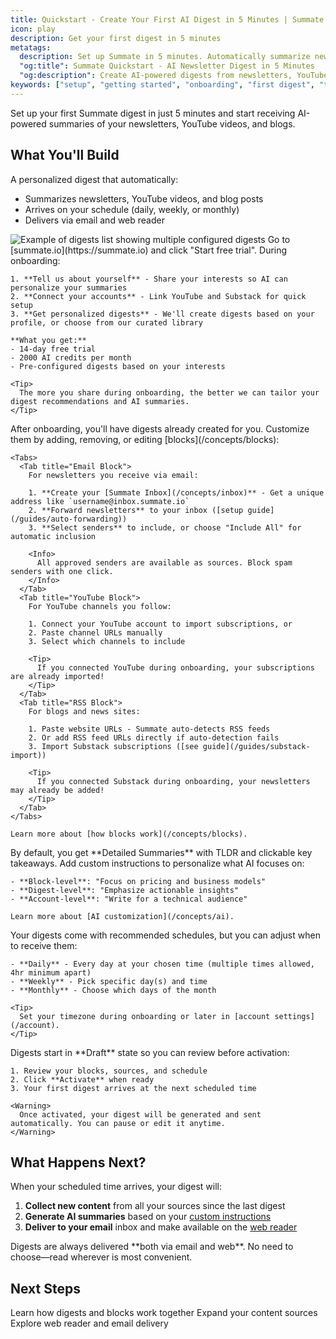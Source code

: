 ```yaml
---
title: Quickstart - Create Your First AI Digest in 5 Minutes | Summate
icon: play
description: Get your first digest in 5 minutes
metatags:
  description: Set up Summate in 5 minutes. Automatically summarize newsletters, YouTube videos, and blogs with AI-powered digests delivered on your schedule. Free 14-day trial included.
  "og:title": Summate Quickstart - AI Newsletter Digest in 5 Minutes
  "og:description": Create AI-powered digests from newsletters, YouTube, and blogs in under 5 minutes. Step-by-step setup guide with free trial.
keywords: ["setup", "getting started", "onboarding", "first digest", "tutorial"]
---
```


Set up your first Summate digest in just 5 minutes and start receiving AI-powered summaries of your newsletters, YouTube videos, and blogs.

## What You'll Build

A personalized digest that automatically:
- Summarizes newsletters, YouTube videos, and blog posts
- Arrives on your schedule (daily, weekly, or monthly)
- Delivers via email and web reader

<Frame caption="Your configured digests with schedules and content sources">
  <img src="/images/digests-list.png" alt="Example of digests list showing multiple configured digests" />
</Frame>

<Steps>
  <Step title="Sign Up & Complete Onboarding">
    Go to [summate.io](https://summate.io) and click "Start free trial". During onboarding:

    1. **Tell us about yourself** - Share your interests so AI can personalize your summaries
    2. **Connect your accounts** - Link YouTube and Substack for quick setup
    3. **Get personalized digests** - We'll create digests based on your profile, or choose from our curated library

    **What you get:**
    - 14-day free trial
    - 2000 AI credits per month
    - Pre-configured digests based on your interests

    <Tip>
      The more you share during onboarding, the better we can tailor your digest recommendations and AI summaries.
    </Tip>
  </Step>

  <Step title="Customize Your Digests">
    After onboarding, you'll have digests already created for you. Customize them by adding, removing, or editing [blocks](/concepts/blocks):

    <Tabs>
      <Tab title="Email Block">
        For newsletters you receive via email:

        1. **Create your [Summate Inbox](/concepts/inbox)** - Get a unique address like `username@inbox.summate.io`
        2. **Forward newsletters** to your inbox ([setup guide](/guides/auto-forwarding))
        3. **Select senders** to include, or choose "Include All" for automatic inclusion

        <Info>
          All approved senders are available as sources. Block spam senders with one click.
        </Info>
      </Tab>
      <Tab title="YouTube Block">
        For YouTube channels you follow:

        1. Connect your YouTube account to import subscriptions, or
        2. Paste channel URLs manually
        3. Select which channels to include

        <Tip>
          If you connected YouTube during onboarding, your subscriptions are already imported!
        </Tip>
      </Tab>
      <Tab title="RSS Block">
        For blogs and news sites:

        1. Paste website URLs - Summate auto-detects RSS feeds
        2. Or add RSS feed URLs directly if auto-detection fails
        3. Import Substack subscriptions ([see guide](/guides/substack-import))

        <Tip>
          If you connected Substack during onboarding, your newsletters may already be added!
        </Tip>
      </Tab>
    </Tabs>

    Learn more about [how blocks work](/concepts/blocks).
  </Step>

  <Step title="Customize AI Summaries (Optional)">
    By default, you get **Detailed Summaries** with TLDR and clickable key takeaways. Add custom instructions to personalize what AI focuses on:

    - **Block-level**: "Focus on pricing and business models"
    - **Digest-level**: "Emphasize actionable insights"
    - **Account-level**: "Write for a technical audience"

    Learn more about [AI customization](/concepts/ai).
  </Step>

  <Step title="Review Your Schedule">
    Your digests come with recommended schedules, but you can adjust when to receive them:

    - **Daily** - Every day at your chosen time (multiple times allowed, 4hr minimum apart)
    - **Weekly** - Pick specific day(s) and time
    - **Monthly** - Choose which days of the month

    <Tip>
      Set your timezone during onboarding or later in [account settings](/account).
    </Tip>
  </Step>

  <Step title="Activate Your Digest">
    Digests start in **Draft** state so you can review before activation:

    1. Review your blocks, sources, and schedule
    2. Click **Activate** when ready
    3. Your first digest arrives at the next scheduled time

    <Warning>
      Once activated, your digest will be generated and sent automatically. You can pause or edit it anytime.
    </Warning>
  </Step>
</Steps>

## What Happens Next?

When your scheduled time arrives, your digest will:
1. **Collect new content** from all your sources since the last digest
2. **Generate AI summaries** based on your [custom instructions](/concepts/ai)
3. **Deliver to your email** inbox and make available on the [web reader](/reading/web)

<Info>
Digests are always delivered **both via email and web**. No need to choose—read wherever is most convenient.
</Info>

## Next Steps

<CardGroup cols={3}>
  <Card title="Understand Digests" icon="newspaper" href="/concepts/digests">
    Learn how digests and blocks work together
  </Card>
  <Card title="Add More Sources" icon="rss" href="/concepts/sources">
    Expand your content sources
  </Card>
  <Card title="Reading Options" icon="book-open" href="/reading/web">
    Explore web reader and email delivery
  </Card>
</CardGroup>
